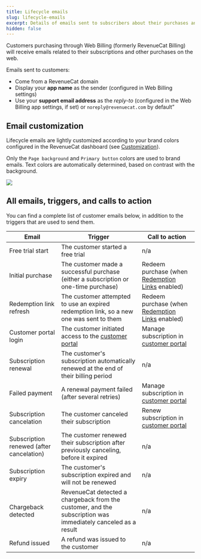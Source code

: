 ```yaml
---
title: Lifecycle emails
slug: lifecycle-emails
excerpt: Details of emails sent to subscribers about their purchases and subscriptions
hidden: false
---
```


Customers purchasing through Web Billing (formerly RevenueCat Billing) will receive emails related to their subscriptions and other purchases on the web.

Emails sent to customers:

- Come from a RevenueCat domain
- Display your **app name** as the sender (configured in Web Billing settings)
- Use your **support email address** as the _reply-to_ (configured in the Web Billing app settings, if set) or `noreply@revenuecat.com` by default”

## Email customization

Lifecycle emails are lightly customized according to your brand colors configured in the RevenueCat dashboard (see [Customization](/web/web-billing/customization)).

Only the `Page background` and `Primary button` colors are used to brand emails. Text colors are automatically determined, based on contrast with the background.

![](/docs_images/web/web-billing/customization_in_emails.png)

## All emails, triggers, and calls to action

You can find a complete list of customer emails below, in addition to the triggers that are used to send them.

| Email                                    | Trigger                                                                                                       | Call to action                                                                       |
| ---------------------------------------- | ------------------------------------------------------------------------------------------------------------- | ------------------------------------------------------------------------------------ |
| Free trial start                         | The customer started a free trial                                                                             | n/a                                                                                  |
| Initial purchase                         | The customer made a successful purchase (either a subscription or one-time purchase)                          | Redeem purchase (when [Redemption Links](/web/web-billing/redemption-links) enabled) |
| Redemption link refresh                  | The customer attempted to use an expired redemption link, so a new one was sent to them                       | Redeem purchase (when [Redemption Links](/web/web-billing/redemption-links) enabled) |
| Customer portal login                    | The customer initiated access to the [customer portal](/web/web-billing/customer-portal)                      | Manage subscription in [customer portal](/web/web-billing/customer-portal)           |
| Subscription renewal                     | The customer's subscription automatically renewed at the end of their billing period                          | n/a                                                                                  |
| Failed payment                           | A renewal payment failed (after several retries)                                                              | Manage subscription in [customer portal](/web/web-billing/customer-portal)           |
| Subscription cancelation                 | The customer canceled their subscription                                                                      | Renew subscription in [customer portal](/web/web-billing/customer-portal)            |
| Subscription renewed (after cancelation) | The customer renewed their subscription after previously canceling, before it expired                         | n/a                                                                                  |
| Subscription expiry                      | The customer's subscription expired and will not be renewed                                                   | n/a                                                                                  |
| Chargeback detected                      | RevenueCat detected a chargeback from the customer, and the subscription was immediately canceled as a result | n/a                                                                                  |
| Refund issued                            | A refund was issued to the customer                                                                           | n/a                                                                                  |
